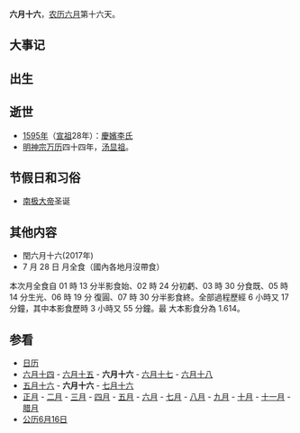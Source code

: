 {{Lunar06Calendar}}
'''六月十六'''，[[农历|农历]][[六月_(农历)|六月]]第十六天。

==大事记==

==出生==

==逝世==
*[[1595年|1595年]]（[[朝鮮宣祖|宣祖]]28年）：[[慶嬪李氏|慶嬪李氏]]
*[[明神宗|明神宗]][[万历|万历]]四十四年，[[汤显祖|汤显祖]]。

==节假日和习俗==
*[[南极大帝|南极大帝]]圣诞

==其他内容==
*閏六月十六(2017年)
*7 月 28 日 月全食（國內各地月沒帶食）
本次月全食自 01 時 13 分半影食始、02 時 24 分初虧、03 時 30 分食既、05 時 14 分生光、06 時 19 分
復圓、07 時 30 分半影食終。全部過程歷經 6 小時又 17 分鐘，其中本影食歷時 3 小時又 55 分鐘。最
大本影食分為 1.614。

==参看==
*[[历史上的今天|日历]]
*[[六月十四|六月十四]] - [[六月十五|六月十五]] - '''六月十六''' - [[六月十七|六月十七]] - [[六月十八|六月十八]] 
*[[五月十六|五月十六]] - '''六月十六''' - [[七月十六|七月十六]]
*[[正月|正月]] - [[二月_(农历)|二月]] - [[三月_(农历)|三月]] - [[四月_(农历)|四月]] - [[五月_(农历)|五月]] - [[六月_(农历)|六月]] - [[七月_(农历)|七月]] - [[八月_(农历)|八月]] - [[九月_(农历)|九月]] - [[十月_(农历)|十月]] - [[十一月_(农历)|十一月]] - [[腊月|腊月]]
*[[公历|公历]][[6月16日|6月16日]]